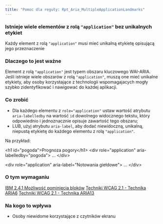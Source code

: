 ```yaml
---
title: "Pomoc dla reguły: Rpt_Aria_MultipleApplicationLandmarks"
---
```


<div className="toolHelp">
<Row>
<Column colLg={16} colMd={8} colSm={4} className="toolHead">

### Istnieje wiele elementów z rolą `"application"` bez unikalnych etykiet

<div id="locLevel"></div>

Każdy element z rolą `"application"` musi mieć unikalną etykietę opisującą jego przeznaczenie

</Column>
</Row>
<Row>
<Column colLg={11} colMd={5} colSm={4} className="toolMain">

### Dlaczego to jest ważne

Element z rolą `"application"` jest typem obszaru kluczowego WAI-ARIA. Jeśli istnieje wiele obszarów z rolą `"application"`, muszą one mieć unikalne etykiety, aby osoby korzystające z technologii wspomagajacych mogły szybko zidentyfikować i nawigować do każdej aplikacji.

<div id="locSnippet"></div>
 
### Co zrobić

* Dla każdego elementu z `role="application"` ustaw wartość atrybutu `aria-labelledby` na wartość `id` dowolnego widocznego tekstu, który odpowiednio i jednoznacznie opisuje zawartość tego obszaru;
* LUB, użyj atrybutu `aria-label`, aby dodać niewidoczną, unikalną, niepustą etykietę do każdego elementu z rolą `"application"`.  
  

Na przykład:

<CodeSnippet type="multi" light={true}>&lt;h1 id="pogoda"&gt;Prognoza pogory&lt;/h1&gt;
&lt;div role="application" aria-labelledby="pogoda"&gt;
    ...
&lt;/div&gt;
    
&lt;div role="application" aria-label="Notowania giełdowe"&gt;
    ...
&lt;/div&gt;</CodeSnippet>

</Column>
<Column colLg={5} colMd={3} colSm={4} className="toolLeft">

### O tym wymaganiu

[IBM 2.4.1 Możliwość pominięcia bloków](http://www.ibm.com/able/guidelines/ci162/bypass_blocks.html)
[Techniki WCAG 2.1 - Technika ARIA6](https://www.w3.org/WAI/WCAG21/Techniques/aria/ARIA6)
[Techniki WCAG 2.1 - Technika ARIA13](https://www.w3.org/WAI/WCAG21/Techniques/aria/ARIA13)

### Na kogo to wpływa

 * Osoby niewidome korzystające z czytników ekranu

</Column>
</Row>
</div>

